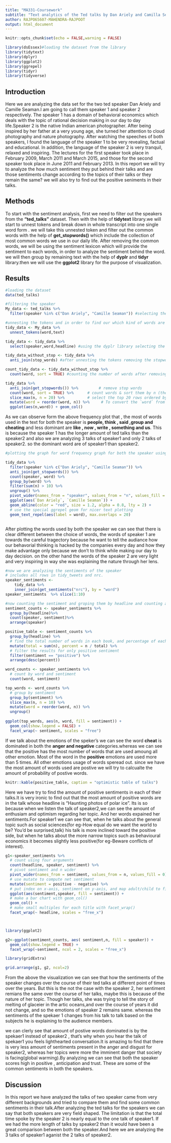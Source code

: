 ---
title: "MA331-Coursework"
subtitle: "Text analytics of the Ted talks by Dan Ariely and Camilla Seaman"
author: RAJPO65607-MAHENDRA-RAJPOOT
output: html_document
---

```{r , include=FALSE}
knitr::opts_chunk$set(echo = FALSE,warning = FALSE)

library(dsEssex)#loading the dataset from the library
library(tidytext)
library(dplyr)
library(ggplot2)
library(ggrepel)
library(tidyr)
library(tidyverse)
```

## Introduction
Here we are analyzing the data set for the two ted speaker Dan Ariely and Camille Seaman.I am going to call them speaker 1 and speaker 2 respectively. The speaker 1 has a domain of behavioral economics which deals with the topic of rational decision making in our day to day life.Speaker 2 is the native Indian american photographer. After being inspired by her father at a very young age, she turned her attention to cloud photography and nature photography. After watching the speeches of both speakers, I found the language of the speaker 1 to be very revealing, factual and educational. In addition, the language of the speaker 2 is very tranquil, relaxed and inspiring. The lectures for the first speaker took place in February 2009, March 2011 and March 2015, and those for the second speaker took place in June 2011 and February 2013. In this report we will try to analyze the how much sentiment they put behind their talks and are those sentiments change according to the topics of their talks or they remain the same? we will also try to find out the positive seniments in their talks.


## Methods

To start with the sentiment analysis, first we need to filter out the speakers from the **"ted_talks"** dataset. Then with the help of **tidytext** library.we will start to unnest tokens and break down in whole transcript into one single word form . we will take this unnested token and filter out the common words with the help of **get_stopwords()** which include the collection of most common words we use in our daily life. After removing the common words, we will be using the sentiment lexicon which will provide the sentiment to each words, in order to analyze the sentiment behind the word. we will then group by remaining text with the help of **dyplr** and **tidyr** library.then we will use the **ggplot2** library for the purpose of visualization.

## Results
```{r warning=FALSE, message=FALSE}
#loading the dataset
data(ted_talks)

```


```{r include=FALSE}
#filtering the speaker
My_data <- ted_talks %>%
  filter(speaker %in% c("Dan Ariely", "Camille Seaman")) #selecting the speaker from the ted_talks dataset

```

```{r include=FALSE}
#unnesting the tokens and in order to find our which kind of words are being used by both the speaker and in which frequency according to their topics
tidy_data <- My_data %>%
  unnest_tokens(word,text)
```

```{r include=FALSE }
tidy_data <- tidy_data %>%
  select(speaker,word,headline) #using the dyplr library selecting the variables speaker, word and headline
```

```{r include=FALSE}
tidy_data_without_stop <- tidy_data %>%
  anti_join(stop_words) #after unnesting the tokens removing the stopwords from the dataset

```

```{r include=FALSE}
count_tidy_data <- tidy_data_without_stop %>%
  count(word, sort = TRUE) #counting the number of words after removing the stopwords


```


```{r,echo=FALSE,message=FALSE,fig.align='center' }

tidy_data %>%
  anti_join(get_stopwords()) %>%         # remove stop words
  count(word, sort = TRUE) %>%      # count words & sort them by n (the counts)
  slice_max(n, n = 20) %>%          # select the top 20 rows ordered by n (redundant because they are already sorted, but this argument is mandatory for this function)
  mutate(word = reorder(word, n)) %>%     # To convert the `word` from character into factor to maintain the order. Otherwise, ggplot2 would plot them in an alphabetic order!
  ggplot(aes(n,word)) + geom_col()  


```
As we can observe form the above frequency plot that , the most of words used in the text for both the speaker is **people, think , said ,group and cheating** and less dominant are **like , now , write , something and us**. This is because the speaker 1 has the longer amount of ted talks than the speaker2 and also we are analyzing 3 talks of speaker1 and only 2 talks of speaker2. so the dominant word are of speaker1 than speaker2.


```{r,echo=FALSE,message=FALSE,fig.align='center' }
#plotting the graph for word frequency graph for both the speaker using the ggplot library

tidy_data %>%
  filter(speaker %in% c("Dan Ariely", "Camille Seaman")) %>%
  anti_join(get_stopwords()) %>%
  count(speaker, word) %>%
  group_by(word) %>%
  filter(sum(n) > 10) %>%
  ungroup() %>%
  pivot_wider(names_from = "speaker", values_from = "n", values_fill = 0) %>%
  ggplot(aes(`Dan Ariely`, `Camille Seaman`)) + 
  geom_abline(color = "red", size = 1.2, alpha = 0.8, lty = 2) +
  # use the special ggrepel geom for nicer text plotting
  geom_text_repel(aes(label = word), max.overlaps = 20)



```

After plotting the words used by both the speaker we can see that there is clear different between the choice of words, the words of speaker 1 are towards the careful tragectory because he want to tell the audiance how our behavorial thinking is hacked by the companies every day and how they make advantage only because we don't to think while making our day to day decision. on the other hand the words of the speaker 2 are very light and very inspiring in way she was explaining the nature through her lens.


```{r  ,echo=FALSE,include=FALSE}
#now we are analyzing the sentiments of the speaker
# includes all rows in tidy_tweets and nrc.
speaker_sentiments <- 
    tidy_data %>%
    inner_join(get_sentiments("nrc"), by = "word")  
speaker_sentiments  %>% slice(1:10)

```


```{r,echo=FALSE,include=FALSE}
#now counting the sentiment and groping them by headline and counting and arranging by speaker
sentiment_counts <- speaker_sentiments %>%
  group_by(headline)%>%
  count(speaker, sentiment)%>%
  arrange(speaker)

```




```{r table}


positive_table <- sentiment_counts %>%
  group_by(headline) %>%
  # find the total number of words in each book, and percentage of each sentiment
  mutate(total = sum(n), percent = n / total) %>%
  # filter the results for only positive sentiment
  filter(sentiment == "positive") %>%
  arrange(desc(percent))


```



```{r,echo=FALSE,message=FALSE,fig.align='center'}
word_counts <- speaker_sentiments %>%
  # count by word and sentiment
  count(word, sentiment)

top_words <- word_counts %>%
  # group by sentiment
  group_by(sentiment) %>%
  slice_max(n, n = 10) %>%
  mutate(word = reorder(word, n)) %>%
  ungroup()
  
ggplot(top_words, aes(n, word, fill = sentiment)) +
  geom_col(show.legend = FALSE) +
  facet_wrap(~ sentiment, scales = "free")


```
If we talk about the emotions of the speker's we can see the word **cheat** is dominated in both the **anger and negative** categories.whereas we can see that the positive has the most number of words that are used amoung all other emotion. Most of the word in the **positive** emotions are used more than 5 times. All other emotions usage of words speread out. since we have the most amount of words used are postive we will try to calcualte the amount of probability of postive words.



```{r}
knitr::kable(positive_table, caption = "optimistic table of talks")
```

Here we have try to find the amount of positive sentiments in each of their talks.It is very ironic to find out that the most amount of positive words are in the talk whose headline is "Haunting photos of polar ice". Its is so because when we listen the talk of speaker2,we can see the amount of enthusiam and optimism regarding her topic. And her words expained her sentiments.For speaker1 we can see that, when he talks about the general topic such as social sciences(for eg-How equal do we want the world to be? You’d be surprised,talk) his talk is more inclined toward the positive side, but when he talks about the more narrow topics such as behavioural economics it becomes slightly less positive(for eg-Beware conflicts of interest).


```{r,echo=FALSE,message=FALSE,fig.align='center',fig.dim = c(12,6), figures-side, fig.show="hold"}


g1<-speaker_sentiments %>%
  # count using four arguments
  count(headline, speaker, sentiment) %>%
  # pivot sentiment and n wider
  pivot_wider(names_from = sentiment, values_from = n, values_fill = 0) %>%
  # use mutate to compute net sentiment
  mutate(sentiment = positive - negative) %>%
  # put index on x-axis, sentiment on y-axis, and map adult/child to fill
  ggplot(aes(sentiment,speaker, fill = sentiment)) +
  # make a bar chart with geom_col()
  geom_col() +
  # make small multiples for each title with facet_wrap()
  facet_wrap(~ headline, scales = "free_x")



library(ggplot2)

g2<-ggplot(sentiment_counts, aes( sentiment,n, fill = speaker)) +
  geom_col(show.legend = TRUE) +
  facet_wrap(~sentiment, ncol = 2, scales = "free_x")

library(gridExtra)

grid.arrange(g1, g2, ncol=2)

```
From the above the visualization we can see that how the sentiments of the speaker changes over the course of their ted talks at different point of times over the years. But this is the not the case with the speaker 2, her sentiment remians the same over the course of her talks, maybe this is
because of the nature of her topic. Though her talks, she was trying to tell the story of melting of glaceier in the artic oceans,and over the course of years it did not change, and so the emotions of speaker 2 remains same.  whereas the sentiments of the spekaer 1 changes from his talk to talk based on the subjects he is explaining to the audience members.

we can clerly see that amount of postive words dominated is by the spekaer1 instead of speaker2 , that's why when you hear the talk of spekaer1 you feels lighthearted conversation.It is amazing to find that there is very less amount of sentiments present in the anger and disgust for speaker2, whereas her topics were more the imminent danger that society is facing(global warming).By analyzing we can see that both the speaker scores high in positive , anticipation and trust. These are some of the common sentiments in both the speakers.

## Discussion
In this report we have analyzed the talks of two speaker came from very different backgrounds and tried to compare them and find some common sentiments in their talk.After analyzing the ted talks for the speakers we can say that both  speakers are very field shaped. The limitation is that the total time spoke by the speaker 2 is nearly equal to the  one talk of speaker1. If we had the more length of talks by speaker2 than it would have been a great comparison between both the speaker.And here we are analyzing the 3 talks of speaker1 aganist the 2 talks of speaker2.